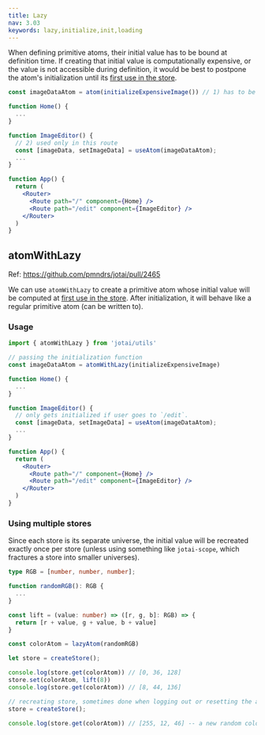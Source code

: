 ```yaml
---
title: Lazy
nav: 3.03
keywords: lazy,initialize,init,loading
---
```


When defining primitive atoms, their initial value has to be bound at definition time.
If creating that initial value is computationally expensive, or the value is not accessible during definition,
it would be best to postpone the atom's initialization until its [first use in the store](#using-multiple-stores).

```jsx
const imageDataAtom = atom(initializeExpensiveImage()) // 1) has to be computed here

function Home() {
  ...
}

function ImageEditor() {
  // 2) used only in this route
  const [imageData, setImageData] = useAtom(imageDataAtom);
  ...
}

function App() {
  return (
    <Router>
      <Route path="/" component={Home} />
      <Route path="/edit" component={ImageEditor} />
    </Router>
  )
}
```

## atomWithLazy

Ref: https://github.com/pmndrs/jotai/pull/2465

We can use `atomWithLazy` to create a primitive atom whose initial value will be computed at [first use in the store](#using-multiple-stores).
After initialization, it will behave like a regular primitive atom (can be written to).

### Usage

```jsx
import { atomWithLazy } from 'jotai/utils'

// passing the initialization function
const imageDataAtom = atomWithLazy(initializeExpensiveImage)

function Home() {
  ...
}

function ImageEditor() {
  // only gets initialized if user goes to `/edit`.
  const [imageData, setImageData] = useAtom(imageDataAtom);
  ...
}

function App() {
  return (
    <Router>
      <Route path="/" component={Home} />
      <Route path="/edit" component={ImageEditor} />
    </Router>
  )
}
```

### Using multiple stores

Since each store is its separate universe, the initial value will be recreated exactly once per store (unless using something like `jotai-scope`, which fractures a store into smaller universes).

```ts
type RGB = [number, number, number];

function randomRGB(): RGB {
  ...
}

const lift = (value: number) => ([r, g, b]: RGB) => {
  return [r + value, g + value, b + value]
}

const colorAtom = lazyAtom(randomRGB)

let store = createStore();

console.log(store.get(colorAtom)) // [0, 36, 128]
store.set(colorAtom, lift(8))
console.log(store.get(colorAtom)) // [8, 44, 136]

// recreating store, sometimes done when logging out or resetting the app in some way
store = createStore();

console.log(store.get(colorAtom)) // [255, 12, 46] -- a new random color
```
